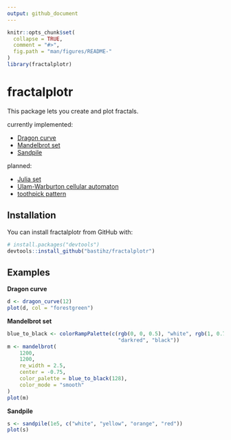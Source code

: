 ```yaml
---
output: github_document
---
```


<!-- README.md is generated from README.Rmd. Please edit that file -->

```r
knitr::opts_chunk$set(
  collapse = TRUE,
  comment = "#>",
  fig.path = "man/figures/README-"
)
library(fractalplotr)
```


# fractalplotr

This package lets you create and plot fractals.

currently implemented:

* [Dragon curve](https://en.wikipedia.org/wiki/Dragon_curve)
* [Mandelbrot set](https://en.wikipedia.org/wiki/Mandelbrot_set)
* [Sandpile](https://en.wikipedia.org/wiki/Abelian_sandpile_model)

planned:

* [Julia set](https://en.wikipedia.org/wiki/Julia_set)
* [Ulam-Warburton cellular automaton](https://en.wikipedia.org/wiki/Ulam%E2%80%93Warburton_automaton)
* [toothpick pattern](https://en.wikipedia.org/wiki/Toothpick_sequence)


## Installation

You can install fractalplotr from GitHub with:

``` r
# install.packages("devtools")
devtools::install_github("bastihz/fractalplotr")
```


## Examples

**Dragon curve**

```r
d <- dragon_curve(12)
plot(d, col = "forestgreen")
```


**Mandelbrot set**

```r
blue_to_black <- colorRampPalette(c(rgb(0, 0, 0.5), "white", rgb(1, 0.75, 0), 
                                    "darkred", "black"))
m <- mandelbrot(
    1200, 
    1200,
    re_width = 2.5,
    center = -0.75,
    color_palette = blue_to_black(128),
    color_mode = "smooth"
)
plot(m)
```


**Sandpile**

```r
s <- sandpile(1e5, c("white", "yellow", "orange", "red"))
plot(s)
```
